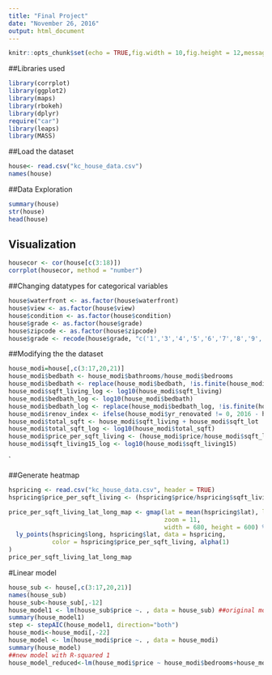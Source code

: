 ```yaml
---
title: "Final Project"
date: "November 26, 2016"
output: html_document
---
```


```r
knitr::opts_chunk$set(echo = TRUE,fig.width = 10,fig.height = 12,message = FALSE)
```

##Libraries used
```r
library(corrplot)
library(ggplot2)
library(maps)
library(rbokeh)
library(dplyr)
require("car")
library(leaps)
library(MASS)
```


##Load the dataset
```r
house<- read.csv("kc_house_data.csv")
names(house)

```

##Data Exploration
```r
summary(house)
str(house)
head(house)
```

## Visualization

```r
housecor <- cor(house[c(3:18)])
corrplot(housecor, method = "number")
```


##Changing datatypes for categorical variables
```r
house$waterfront <- as.factor(house$waterfront)
house$view <- as.factor(house$view)
house$condition <- as.factor(house$condition)
house$grade <- as.factor(house$grade)
house$zipcode <- as.factor(house$zipcode)
house$grade <- recode(house$grade, "c('1','3','4','5','6','7','8','9','10')='0'; else='1'")
```


##Modifying the the dataset
```r
house_modi=house[,c(3:17,20,21)]
house_modi$bedbath <- house_modi$bathrooms/house_modi$bedrooms
house_modi$bedbath <- replace(house_modi$bedbath, !is.finite(house_modi$bedbath),0)
house_modi$sqft_living_log <- log10(house_modi$sqft_living)
house_modi$bedbath_log <- log10(house_modi$bedbath)
house_modi$bedbath_log <- replace(house_modi$bedbath_log, !is.finite(house_modi$bedbath_log),0)
house_modi$renov_index <- ifelse(house_modi$yr_renovated != 0, 2016 - house_modi$yr_renovated, 2016 - house_modi$yr_built)
house_modi$total_sqft <- house_modi$sqft_living + house_modi$sqft_lot
house_modi$total_sqft_log <- log10(house_modi$total_sqft)
house_modi$price_per_sqft_living <- (house_modi$price/house_modi$sqft_living)
house_modi$sqft_living15_log <- log10(house_modi$sqft_living15)

```
`

##Generate heatmap
```r
hspricing <- read.csv("kc_house_data.csv", header = TRUE)
hspricing$price_per_sqft_living <- (hspricing$price/hspricing$sqft_living)

price_per_sqft_living_lat_long_map <- gmap(lat = mean(hspricing$lat), lng = mean(hspricing$long), 
                                           zoom = 11,
                                           width = 680, height = 600) %>%
  ly_points(hspricing$long, hspricing$lat, data = hspricing, 
            color = hspricing$price_per_sqft_living, alpha(1)
)
price_per_sqft_living_lat_long_map
```



#Linear model
```r
house_sub <- house[,c(3:17,20,21)]
names(house_sub)
house_sub<-house_sub[,-12]
house_model1 <- lm(house_sub$price ~. , data = house_sub) ##original model excluding id,data, lat and long
summary(house_model1)
step <- stepAIC(house_model1, direction="both")
house_modi<-house_modi[,-22]
house_model <- lm(house_modi$price ~. , data = house_modi)
summary(house_model)
##new model with R-squared 1
house_model_reduced<-lm(house_modi$price ~ house_modi$bedrooms+house_modi$bathrooms+house_modi$sqft_living+house_modi$sqft_lot+house_modi$waterfront+house_modi$view+house_modi$grade+house_modi$zipcode+house_modi$sqft_living15+house_modi$sqft_lot15+house_modi$renov_index+house_modi$total_sqft_log+house_modi$price_per_sqft_living,data = house_modi)
```
